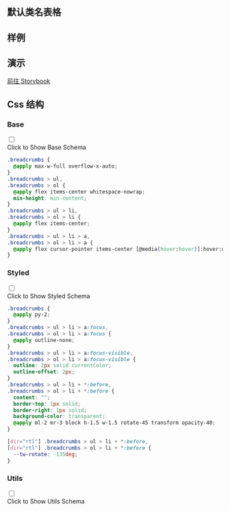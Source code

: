 

## 默认类名表格
  
<CssTable name="breadcrumbs" />
  
## 样例
  
<Demo></Demo>

## 演示
  
[前往 Storybook](https://story.ui.icebreaker.top/?path=/docs/navigation-breadcrumbs--docs)
  
## Css 结构


### Base

<div className="collapse">
<input type="checkbox" /> 
<div class="collapse-title px-0">
<span class="btn">Click to Show Base Schema</span>
</div>
<div class="collapse-content"> 

```css
.breadcrumbs {
  @apply max-w-full overflow-x-auto;
}
.breadcrumbs > ul,
.breadcrumbs > ol {
  @apply flex items-center whitespace-nowrap;
  min-height: min-content;
}
.breadcrumbs > ul > li,
.breadcrumbs > ol > li {
  @apply flex items-center;
}
.breadcrumbs > ul > li > a,
.breadcrumbs > ol > li > a {
  @apply flex cursor-pointer items-center [@media(hover:hover)]:hover:underline;
}

```

</div>
</div>



### Styled

<div className="collapse">
<input type="checkbox" /> 
<div class="collapse-title px-0">
<span class="btn">Click to Show Styled Schema</span>
</div>
<div class="collapse-content"> 

```css
.breadcrumbs {
  @apply py-2;
}
.breadcrumbs > ul > li > a:focus,
.breadcrumbs > ol > li > a:focus {
  @apply outline-none;
}
.breadcrumbs > ul > li > a:focus-visible,
.breadcrumbs > ol > li > a:focus-visible {
  outline: 2px solid currentColor;
  outline-offset: 2px;
}
.breadcrumbs > ul > li + *:before,
.breadcrumbs > ol > li + *:before {
  content: "";
  border-top: 1px solid;
  border-right: 1px solid;
  background-color: transparent;
  @apply ml-2 mr-3 block h-1.5 w-1.5 rotate-45 transform opacity-40;
}

[dir="rtl"] .breadcrumbs > ul > li + *:before,
[dir="rtl"] .breadcrumbs > ol > li + *:before {
  --tw-rotate: -135deg;
}

```

</div>
</div>



### Utils

<div className="collapse">
<input type="checkbox" /> 
<div class="collapse-title px-0">
<span class="btn">Click to Show Utils Schema</span>
</div>
<div class="collapse-content"> 

```css

```

</div>
</div>



